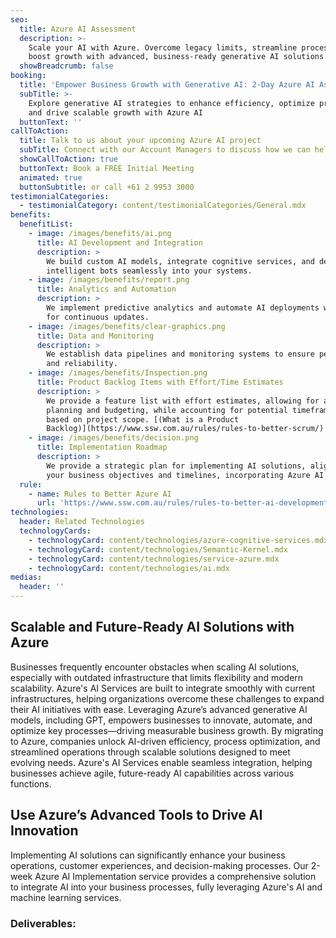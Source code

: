 ```yaml
---
seo:
  title: Azure AI Assessment
  description: >-
    Scale your AI with Azure. Overcome legacy limits, streamline processes, and
    boost growth with advanced, business-ready generative AI solutions.
  showBreadcrumb: false
booking:
  title: 'Empower Business Growth with Generative AI: 2-Day Azure AI Assessment'
  subTitle: >-
    Explore generative AI strategies to enhance efficiency, optimize processes,
    and drive scalable growth with Azure AI
  buttonText: ''
callToAction:
  title: Talk to us about your upcoming Azure AI project
  subTitle: Connect with our Account Managers to discuss how we can help.
  showCallToAction: true
  buttonText: Book a FREE Initial Meeting
  animated: true
  buttonSubtitle: or call +61 2 9953 3000
testimonialCategories:
  - testimonialCategory: content/testimonialCategories/General.mdx
benefits:
  benefitList:
    - image: /images/benefits/ai.png
      title: AI Development and Integration
      description: >
        We build custom AI models, integrate cognitive services, and deploy
        intelligent bots seamlessly into your systems.
    - image: /images/benefits/report.png
      title: Analytics and Automation
      description: >
        We implement predictive analytics and automate AI deployments with MLOps
        for continuous updates.
    - image: /images/benefits/clear-graphics.png
      title: Data and Monitoring
      description: >
        We establish data pipelines and monitoring systems to ensure performance
        and reliability.
    - image: /images/benefits/Inspection.png
      title: Product Backlog Items with Effort/Time Estimates
      description: >
        We provide a feature list with effort estimates, allowing for accurate
        planning and budgeting, while accounting for potential timeframe changes
        based on project scope. [(What is a Product
        Backlog)](https://www.ssw.com.au/rules/rules-to-better-scrum/)
    - image: /images/benefits/decision.png
      title: Implementation Roadmap
      description: >
        We provide a strategic plan for implementing AI solutions, aligned with
        your business objectives and timelines, incorporating Azure AI services.
  rule:
    - name: Rules to Better Azure AI
      url: 'https://www.ssw.com.au/rules/rules-to-better-ai-development/'
technologies:
  header: Related Technologies
  technologyCards:
    - technologyCard: content/technologies/azure-cognitive-services.mdx
    - technologyCard: content/technologies/Semantic-Kernel.mdx
    - technologyCard: content/technologies/service-azure.mdx
    - technologyCard: content/technologies/ai.mdx
medias:
  header: ''
---
```


## Scalable and Future-Ready AI Solutions with Azure

Businesses frequently encounter obstacles when scaling AI solutions, especially with outdated infrastructure that limits flexibility and modern scalability. Azure's AI Services are built to integrate smoothly with current infrastructures, helping organizations overcome these challenges to expand their AI initiatives with ease. Leveraging Azure’s advanced generative AI models, including GPT, empowers businesses to innovate, automate, and optimize key processes—driving measurable business growth. By migrating to Azure, companies unlock AI-driven efficiency, process optimization, and streamlined operations through scalable solutions designed to meet evolving needs. Azure's AI Services enable seamless integration, helping businesses achieve agile, future-ready AI capabilities across various functions.

## Use Azure’s Advanced Tools to Drive AI Innovation

Implementing AI solutions can significantly enhance your business operations, customer experiences, and decision-making processes. Our 2-week Azure AI Implementation service provides a comprehensive solution to integrate AI into your business processes, fully leveraging Azure's AI and machine learning services.

<VideoEmbed url="https://www.youtube.com/watch?v=-p1XoBWolLQ" caption="The Benefits of Microsoft Azure | William Liebenberg" duration="2 mins" removeMargin={false} />

### Deliverables:
